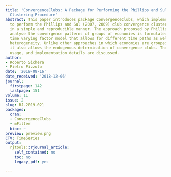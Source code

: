 ```yaml
---
title: 'ConvergenceClubs: A Package for Performing the Phillips and Sul''s Club Convergence
  Clustering Procedure'
abstract: This paper introduces package ConvergenceClubs, which implements functions
  to perform the Phillips and Sul (2007, 2009) club convergence clustering procedure
  in a simple and reproducible manner. The approach proposed by Phillips and Sul to
  analyse the convergence patterns of groups of economies is formulated as a nonlinear
  time varying factor model that allows for different time paths as well as individual
  heterogeneity. Unlike other approaches in which economies are grouped a priori,
  it also allows the endogenous determination of convergence clubs. The algorithm,
  usage, and implementation details are discussed.
author:
- Roberto Sichera
- Pietro Pizzuto
date: '2019-08-16'
date_received: '2018-12-06'
journal:
  firstpage: 142
  lastpage: 151
volume: 11
issue: 2
slug: RJ-2019-021
packages:
  cran:
  - ConvergenceClubs
  - mFilter
  bioc: ~
preview: preview.png
CTV: TimeSeries
output:
  rjtools::rjournal_article:
    self_contained: no
    toc: no
    legacy_pdf: yes

---
```

